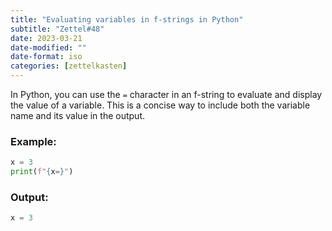 ```yaml
---
title: "Evaluating variables in f-strings in Python"
subtitle: "Zettel#48"
date: 2023-03-21
date-modified: ""
date-format: iso
categories: [zettelkasten]
---
```

In Python, you can use the `=` character in an f-string to evaluate and display the value of a variable. This is a concise way to include both the variable name and its value in the output.

### Example:

```python
x = 3
print(f"{x=}")
```

### Output:

```python
x = 3
```
